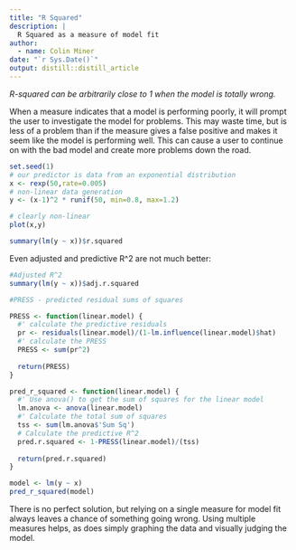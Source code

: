 ```yaml
---
title: "R Squared"
description: |
  R Squared as a measure of model fit
author:
  - name: Colin Miner 
date: "`r Sys.Date()`"
output: distill::distill_article
---
```


*R-squared can be arbitrarily close to 1 when the model is totally wrong.*

When a measure indicates that a model is performing poorly, it will prompt the user to investigate the model for problems.  This may waste time, but is less of a problem than if the measure gives a false positive and makes it seem like the model is performing well.  This can cause a user to continue on with the bad model and create more problems down the road. 

```r
set.seed(1)
# our predictor is data from an exponential distribution
x <- rexp(50,rate=0.005)
# non-linear data generation
y <- (x-1)^2 * runif(50, min=0.8, max=1.2) 

# clearly non-linear
plot(x,y)				     
```

```r
summary(lm(y ~ x))$r.squared
```

Even adjusted and predictive R^2 are not much better:

```r
#Adjusted R^2
summary(lm(y ~ x))$adj.r.squared

#PRESS - predicted residual sums of squares

PRESS <- function(linear.model) {
  #' calculate the predictive residuals
  pr <- residuals(linear.model)/(1-lm.influence(linear.model)$hat)
  #' calculate the PRESS
  PRESS <- sum(pr^2)
  
  return(PRESS)
}

pred_r_squared <- function(linear.model) {
  #' Use anova() to get the sum of squares for the linear model
  lm.anova <- anova(linear.model)
  #' Calculate the total sum of squares
  tss <- sum(lm.anova$'Sum Sq')
  # Calculate the predictive R^2
  pred.r.squared <- 1-PRESS(linear.model)/(tss)
  
  return(pred.r.squared)
}

model <- lm(y ~ x)  
pred_r_squared(model)
```


There is no perfect solution, but relying on a single measure for model fit always leaves a chance of something going wrong.  Using multiple measures helps, as does simply graphing the data and visually judging the model.